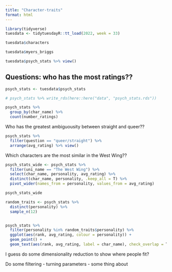 ```yaml
---
title: "Character-traits"
format: html
---
```


```r
library(tidyverse)
tuesdata <- tidytuesdayR::tt_load(2022, week = 33)

```

```r
tuesdata$characters
```

```r
tuesdata$myers_briggs
```

```r
tuesdata$psych_stats %>% view()
```

## Questions: who has the most ratings??

```r
psych_stats <- tuesdata$psych_stats

# psych_stats %>% write_rds(here::here("data", "psych_stats.rds"))

psych_stats %>% 
  group_by(char_name) %>% 
  count(number_ratings) 
```

Who has the greatest ambiguousity between straight and queer??

```r
psych_stats %>% 
  filter(question == "queer/straight") %>% 
  arrange(avg_rating) %>% view()
```

Which characters are the most similar in the West Wing??

```r
psych_stats_wide <- psych_stats %>% 
  filter(uni_name == "The West Wing") %>% 
  select(char_name, personality, avg_rating) %>% 
  distinct(char_name, personality, .keep_all = T) %>% 
  pivot_wider(names_from = personality, values_from = avg_rating) 
```


```r
psych_stats_wide
```


```r
random_traits <- psych_stats %>% 
  distinct(personality) %>% 
  sample_n(12)


psych_stats %>% 
  filter(personality %in% random_traits$personality) %>% 
  ggplot(aes(rank, avg_rating, colour = personality)) +
  geom_point() + 
  geom_text(aes(rank, avg_rating, label = char_name), check_overlap = T, show.legend = F)
```


I guess do some dimensionality reduction to show where people fit?

Do some filtering - turning parameters - some thing about 

```r

```




